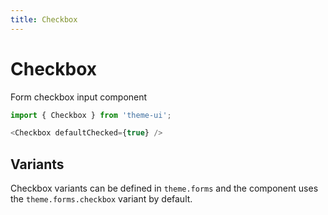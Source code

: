```yaml
---
title: Checkbox
---
```


# Checkbox

Form checkbox input component

```js
import { Checkbox } from 'theme-ui';
```

```js
<Checkbox defaultChecked={true} />
```

## Variants

Checkbox variants can be defined in `theme.forms` and the component uses the `theme.forms.checkbox` variant by default.
